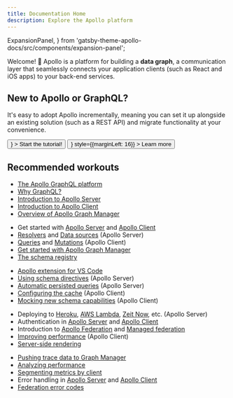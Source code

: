 ```yaml
---
title: Documentation Home
description: Explore the Apollo platform
---
```


  ExpansionPanel,
} from 'gatsby-theme-apollo-docs/src/components/expansion-panel';

Welcome! 👋 Apollo is a platform for building a **data graph**, a communication layer that seamlessly connects your application clients (such as React and iOS apps) to your back-end services.

<DocsetMenu />

## New to Apollo or GraphQL?

It's easy to adopt Apollo incrementally, meaning you can set it up alongside an existing solution (such as a REST API) and migrate functionality at your convenience.

<div>
  <Button
    size="large"
    color={colors.primary}
    as={<Link to="/tutorial/introduction" />}
  >
    Start the tutorial!
  </Button>
  <Button
    size="large"
    as={<Link to="/intro/platform" />}
    style={{marginLeft: 16}}
  >
    Learn more
  </Button>
</div>

## Recommended workouts

<ExpansionPanel title="DISCOVER the platform">

* [The Apollo GraphQL platform](./intro/platform/)
* [Why GraphQL?](./intro/benefits/)
* [Introduction to Apollo Server](https://www.apollographql.com/docs/apollo-server/)
* [Introduction to Apollo Client](https://www.apollographql.com/docs/react/)
* [Overview of Apollo Graph Manager](https://www.apollographql.com/docs/graph-manager/)

</ExpansionPanel>


<ExpansionPanel title="DIVE IN to the basics">

* Get started with [Apollo Server](https://www.apollographql.com/docs/apollo-server/getting-started/) and [Apollo Client](https://www.apollographql.com/docs/react/get-started/)
* [Resolvers](https://www.apollographql.com/docs/apollo-server/data/resolvers/) and [Data sources](https://www.apollographql.com/docs/apollo-server/data/data-sources/) (Apollo Server)
* [Queries](https://www.apollographql.com/docs/react/data/queries/) and [Mutations](https://www.apollographql.com/docs/react/data/mutations/) (Apollo Client)
* [Get started with Apollo Graph Manager](https://www.apollographql.com/docs/graph-manager/getting-started/)
* [The schema registry](https://www.apollographql.com/docs/graph-manager/schema-registry/)

</ExpansionPanel>


<ExpansionPanel title="DEVELOP your features">

* [Apollo extension for VS Code](./devtools/editor-plugins/)
* [Using schema directives](https://www.apollographql.com/docs/apollo-server/schema/directives/) (Apollo Server)
* [Automatic persisted queries](https://www.apollographql.com/docs/apollo-server/performance/apq/) (Apollo Server)
* [Configuring the cache](https://www.apollographql.com/docs/react/caching/cache-configuration/) (Apollo Client)
* [Mocking new schema capabilities](https://www.apollographql.com/docs/react/development-testing/client-schema-mocking/) (Apollo Client)

</ExpansionPanel>


<ExpansionPanel title="DEPLOY to production">

* Deploying to [Heroku](https://www.apollographql.com/docs/apollo-server/deployment/heroku/), [AWS Lambda](https://www.apollographql.com/docs/apollo-server/deployment/lambda/), [Zeit Now](https://www.apollographql.com/docs/apollo-server/deployment/now/), etc. (Apollo Server)
* Authentication in [Apollo Server](https://www.apollographql.com/docs/apollo-server/security/authentication/) and [Apollo Client](https://www.apollographql.com/docs/react/networking/authentication/)
* Introduction to [Apollo Federation](https://www.apollographql.com/docs/apollo-server/federation/introduction/) and [Managed federation](https://www.apollographql.com/docs/graph-manager/managed-federation/overview/)
* [Improving performance](https://www.apollographql.com/docs/react/performance/performance/) (Apollo Client)
* [Server-side rendering](https://www.apollographql.com/docs/react/performance/server-side-rendering/)

</ExpansionPanel>

<ExpansionPanel title="DEBUG your solution">

* [Pushing trace data to Graph Manager](https://www.apollographql.com/docs/graph-manager/setup-analytics/)
* [Analyzing performance](https://www.apollographql.com/docs/graph-manager/performance/)
* [Segmenting metrics by client](https://www.apollographql.com/docs/graph-manager/client-awareness/)
* Error handling in [Apollo Server](https://www.apollographql.com/docs/apollo-server/data/errors/) and [Apollo Client](https://www.apollographql.com/docs/react/data/error-handling/)
* [Federation error codes](https://www.apollographql.com/docs/apollo-server/federation/errors/)

</ExpansionPanel>
